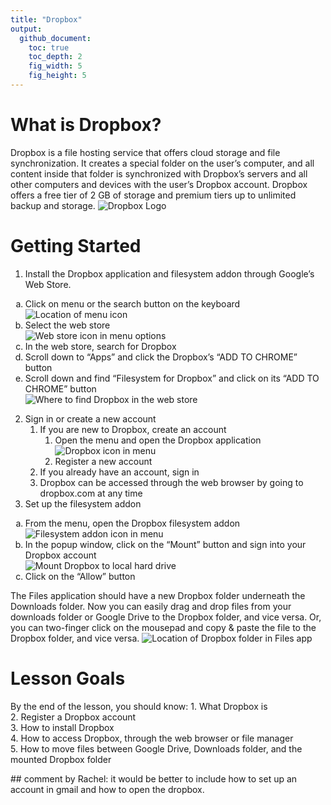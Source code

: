 ```yaml
---
title: "Dropbox"
output:
  github_document:
    toc: true
    toc_depth: 2
    fig_width: 5
    fig_height: 5
---
```


# What is Dropbox?
Dropbox is a file hosting service that offers cloud storage and file synchronization. It creates a special folder on the user's computer, and all content inside that folder is synchronized with Dropbox's servers and all other computers and devices with the user's Dropbox account. Dropbox offers a free tier of 2 GB of storage and premium tiers up to unlimited backup and storage. 
![Dropbox Logo](https://cloud.githubusercontent.com/assets/21327023/26598816/69c9c094-4544-11e7-93dd-b5ee66fb3331.png)

# Getting Started
1. Install the Dropbox application and filesystem addon through Google's Web Store. 
  a. Click on menu or the search button on the keyboard  
  ![Location of menu icon](https://cloud.githubusercontent.com/assets/21327023/26599345/54ced2f4-4546-11e7-9ade-4cb48ac92f20.png)  
  b. Select the web store  
  ![Web store icon in menu options](https://cloud.githubusercontent.com/assets/21327023/26599442/a09bb4ae-4546-11e7-80b6-6fad392d53ca.png)  
  c. In the web store, search for Dropbox  
  d. Scroll down to "Apps" and click the Dropbox's "ADD TO CHROME" button  
  e. Scroll down and find "Filesystem for Dropbox" and click on its "ADD TO CHROME" button  
  ![Where to find Dropbox in the web store](https://cloud.githubusercontent.com/assets/19320775/26598947/d06a89be-4544-11e7-87f4-1ce02f07be34.png)  
2. Sign in or create a new account  
    1. If you are new to Dropbox, create an account  
        1. Open the menu and open the Dropbox application  
        ![Dropbox icon in menu](https://cloud.githubusercontent.com/assets/21327023/26599591/1a035f22-4547-11e7-99dd-1667a881e303.png)  
        2. Register a new account  
    2. If you already have an account, sign in  
    3. Dropbox can be accessed through the web browser by going to dropbox.com at any time  
3. Set up the filesystem addon  
  a. From the menu, open the Dropbox filesystem addon  
  ![Filesystem addon icon in menu](https://cloud.githubusercontent.com/assets/21327023/26599592/1a06013c-4547-11e7-98df-1b5f33744202.png)  
  b. In the popup window, click on the "Mount" button and sign into your Dropbox account  
  ![Mount Dropbox to local hard drive](https://cloud.githubusercontent.com/assets/21327023/26599634/4942c5f2-4547-11e7-84cb-93aab27dbb79.png)  
  c. Click on the "Allow" button  

The Files application should have a new Dropbox folder underneath the Downloads folder. Now you can easily drag and drop files from your downloads folder or Google Drive to the Dropbox folder, and vice versa. Or, you can two-finger click on the mousepad and copy & paste the file to the Dropbox folder, and vice versa.
![Location of Dropbox folder in Files app](https://cloud.githubusercontent.com/assets/21327023/26667151/c64342c2-4671-11e7-9d41-9b8cb693677a.png)

# Lesson Goals
By the end of the lesson, you should know:
  1. What Dropbox is  
  2. Register a Dropbox account  
  3. How to install Dropbox  
  4. How to access Dropbox, through the web browser or file manager  
  5. How to move files between Google Drive, Downloads folder, and the mounted Dropbox folder
  
  ##
  comment by Rachel: it would be better to include how to set up an account in gmail and how to open the dropbox.
